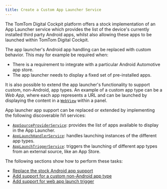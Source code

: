 ```yaml
---
title: Create a Custom App Launcher Service
---
```


The TomTom Digital Cockpit platform offers a stock implementation of an App Launcher service which provides
the list of the device's currently installed third party Android apps, whilst also allowing these
apps to be launched within TomTom Digital Cockpit.

The app launcher's Android app handling can be replaced with custom behavior. This may for example
be required when:

- There is a requirement to integrate with a particular Android Automotive app store.
- The app launcher needs to display a fixed set of pre-installed apps.

It is also possible to extend the app launcher's functionality to support custom, non-Android, app
types. An example of a custom app type can be a _Web App_, where each app represents a URL and can
be launched by displaying the content in a
[`WebView`](https://developer.android.com/reference/android/webkit/WebView) within a panel.

App launcher app support can be replaced or extended by implementing the following discoverable IVI
services:

- [`AppSourceProviderService`](TTIVI_PLATFORM_API): provides the list of apps available to display
  in the App Launcher.
- [`AppLaunchHandlerService`](TTIVI_PLATFORM_API): handles launching instances of the different app
  types.
- [`AppLaunchTriggerService`](TTIVI_PLATFORM_API): triggers the launching of different app types
  from an external source, like an App Store.

The following sections show how to perform these tasks:
- [Replace the stock Android app support](/tomtom-digital-cockpit/documentation/tutorials-and-examples/app-launcher/replace-the-stock-android-app-support)
- [Add support for a custom non-Android app type](/tomtom-digital-cockpit/documentation/tutorials-and-examples/app-launcher/add-support-for-a-custom-non-android-app-type)
- [Add support for web app launch trigger](/tomtom-digital-cockpit/documentation/tutorials-and-examples/app-launcher/add-support-for-web-app-launch-trigger)



